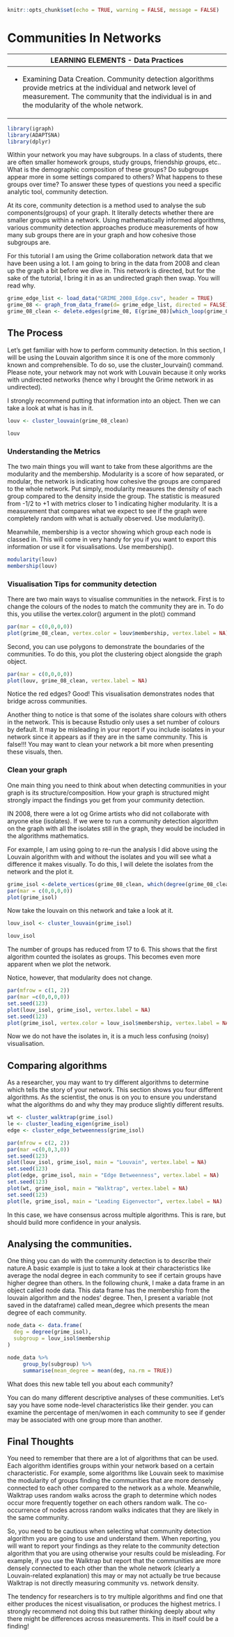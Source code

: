 ```{r setup, include=FALSE}
knitr::opts_chunk$set(echo = TRUE, warning = FALSE, message = FALSE)
```

# Communities In Networks

+-------------------------------------------------------------------------------------------------------------------------------------------------------------------------------------------------------------------+
| LEARNING ELEMENTS - Data Practices                                                                                                                                                                                |
+===================================================================================================================================================================================================================+
| -   Examining Data Creation. Community detection algorithms provide metrics at the individual and network level of measurement. The community that the individual is in and the modularity of the whole network.  |
+-------------------------------------------------------------------------------------------------------------------------------------------------------------------------------------------------------------------+

```{r}
library(igraph)
library(ADAPTSNA)
library(dplyr)
```

Within your network you may have subgroups. In a class of students, there are often smaller homework groups, study groups, friendship groups, etc.. What is the demographic composition of these groups? Do subgroups appear more in some settings compared to others? What happens to these groups over time? To answer these types of questions you need a specific analytic tool, community detection.

At its core, community detection is a method used to analyse the sub components(groups) of your graph. It literally detects whether there are smaller groups within a network. Using mathematically informed algorithms, various community detection approaches produce measurements of how many sub groups there are in your graph and how cohesive those subgroups are.

For this tutorial I am using the Grime collaboration network data that we have been using a lot. I am going to bring in the data from 2008 and clean up the graph a bit before we dive in. This network is directed, but for the sake of the tutorial, I bring it in as an undirected graph then swap. You will read why.

```{r}
grime_edge_list <- load_data("GRIME_2008_Edge.csv", header = TRUE)
grime_08 <- graph_from_data_frame(d= grime_edge_list, directed = FALSE)
grime_08_clean <- delete.edges(grime_08, E(grime_08)[which_loop(grime_08)])

```

## The Process

Let's get familiar with how to perform community detection. In this section, I will be using the Louvain algorithm since it is one of the more commonly known and comprehensible. To do so, use the cluster_lourvain() command. Please note, your network may not work with Louvain because it only works with undirected networks (hence why I brought the Grime network in as undirected).

I strongly recommend putting that information into an object. Then we can take a look at what is has in it.

```{r}
louv <- cluster_louvain(grime_08_clean)

louv
```

### Understanding the Metrics

The two main things you will want to take from these algorithms are the modularity and the membership. Modularity is a score of how separated, or modular, the network is indicating how cohesive the groups are compared to the whole network. Put simply, modularity measures the density of each group compared to the density inside the group. The statistic is measured from -1/2 to +1 with metrics closer to 1 indicating higher modularity. It is a measurement that compares what we expect to see if the graph were completely random with what is actually observed. Use modularity().

Meanwhile, membership is a vector showing which group each node is classed in. This will come in very handy for you if you want to export this information or use it for visualisations. Use membership().

```{r}
modularity(louv)
membership(louv)
```

### Visualisation Tips for community detection

There are two main ways to visualise communities in the network. First is to change the colours of the nodes to match the community they are in. To do this, you utilise the vertex.color() argument in the plot() command

```{r}
par(mar = c(0,0,0,0))
plot(grime_08_clean, vertex.color = louv$membership, vertex.label = NA)
```

Second, you can use polygons to demonstrate the boundaries of the communities. To do this, you plot the clustering object alongside the graph object.

```{r}
par(mar = c(0,0,0,0))
plot(louv, grime_08_clean, vertex.label = NA)
```

Notice the red edges? Good! This visualisation demonstrates nodes that bridge across communities.

Another thing to notice is that some of the isolates share colours with others in the network. This is because Rstudio only uses a set number of colours by default. It may be misleading in your report if you include isolates in your network since it appears as if they are in the same community. This is false!!! You may want to clean your network a bit more when presenting these visuals, then.

### Clean your graph

One main thing you need to think about when detecting communities in your graph is its structure/composition. How your graph is structured might strongly impact the findings you get from your community detection.

IN 2008, there were a lot og Grime artists who did not collaborate with anyone else (isolates). If we were to run a community detection algorithm on the graph with all the isolates still in the graph, they would be included in the algorithms mathematics.

For example, I am using going to re-run the analysis I did above using the Louvain algorithm with and without the isolates and you will see what a difference it makes visually. To do this, I will delete the isolates from the network and the plot it.

```{r}
grime_isol <-delete_vertices(grime_08_clean, which(degree(grime_08_clean)==0))
par(mar = c(0,0,0,0))
plot(grime_isol)
```

Now take the louvain on this network and take a look at it.

```{r}
louv_isol <- cluster_louvain(grime_isol)

louv_isol
```

The number of groups has reduced from 17 to 6. This shows that the first algorithm counted the isolates as groups. This becomes even more apparent when we plot the network.

Notice, however, that modularity does not change.

```{r}
par(mfrow = c(1, 2))
par(mar =c(0,0,0,0))
set.seed(123)
plot(louv_isol, grime_isol, vertex.label = NA)
set.seed(123)
plot(grime_isol, vertex.color = louv_isol$membership, vertex.label = NA)
```

Now we do not have the isolates in, it is a much less confusing (noisy) visualisation.

## Comparing algorithms

As a researcher, you may want to try different algorithms to determine which tells the story of your network. This section shows you four different algorithms. As the scientist, the onus is on you to ensure you understand what the algorithms do and why they may produce slightly different results.

```{r}
wt <- cluster_walktrap(grime_isol)
le <- cluster_leading_eigen(grime_isol)
edge <- cluster_edge_betweenness(grime_isol)

par(mfrow = c(2, 2))
par(mar =c(0,0,3,0))
set.seed(123)
plot(louv_isol, grime_isol, main = "Louvain", vertex.label = NA)
set.seed(123)
plot(edge, grime_isol, main = "Edge Betweenness", vertex.label = NA)
set.seed(123)
plot(wt, grime_isol, main = "Walktrap", vertex.label = NA)
set.seed(123)
plot(le, grime_isol, main = "Leading Eigenvector", vertex.label = NA)
```

In this case, we have consensus across multiple algorithms. This is rare, but should build more confidence in your analysis.

## Analysing the communities.

One thing you can do with the community detection is to describe their nature.A basic example is just to take a look at their characteristics like average the nodal degree in each community to see if certain groups have higher degree than others. In the following chunk, I make a data frame in an object called node data. This data frame has the membership from the louvain algorithm and the nodes' degree. Then, I present a variable (not saved in the dataframe) called mean_degree which presents the mean degree of each community.

```{r}
node_data <- data.frame(
  deg = degree(grime_isol),
  subgroup = louv_isol$membership
)

node_data %>%
     group_by(subgroup) %>%
     summarise(mean_degree = mean(deg, na.rm = TRUE))
```

What does this new table tell you about each community?

You can do many different descriptive analyses of these communities. Let's say you have some node-level characteristics like their gender. you can examine the percentage of men/women in each community to see if gender may be associated with one group more than another.

## Final Thoughts

You need to remember that there are a lot of algorithms that can be used. Each algorithm identifies groups within your network based on a certain characteristic. For example, some algorithms like Louvain seek to maximise the modularity of groups finding the communities that are more densely connected to each other compared to the network as a whole. Meanwhile, Walktrap uses random walks across the graph to determine which nodes occur more frequently together on each others random walk. The co-occurrence of nodes across random walks indicates that they are likely in the same community.

So, you need to be cautious when selecting what community detection algorithm you are going to use and understand them. When reporting, you will want to report your findings as they relate to the community detection algorithm that you are using otherwise your results could be misleading. For example, if you use the Walktrap but report that the communities are more densely connected to each other than the whole network (clearly a Louvain-related explanation) this may or may not actually be true because Walktrap is not directly measuring community vs. network density.

The tendency for researchers is to try multiple algorithms and find one that either produces the nicest visualisation, or produces the highest metrics. I strongly recommend not doing this but rather thinking deeply about why there might be differences across measurements. This in itself could be a finding!
